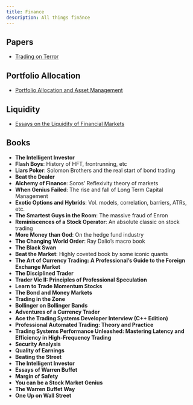 ```yaml
---
title: Finance
description: All things finánce
---
```


## Papers

- [Trading on Terror](https://papers.ssrn.com/sol3/papers.cfm?abstract_id=4652027)

## Portfolio Allocation

- [Portfolio Allocation and Asset Management](https://papers.ssrn.com/sol3/papers.cfm?abstract_id=4698165)

## Liquidity

- [Essays on the Liquidity of Financial Markets](https://www.cmu.edu/tepper/programs/phd/program/assets/dissertations/2021-financial-economics-pfeiffer-dissertation.pdf)

## Books

- **The Intelligent Investor**
- **Flash Boys**: History of HFT, frontrunning, etc
- **Liars Poker**: Solomon Brothers and the real start of bond trading
- **Beat the Dealer**
- **Alchemy of Finance**: Soros' Reflexivity theory of markets
- **When Genius Failed**: The rise and fall of Long Term Capital Management
- **Exotic Options and Hybrids**: Vol. models, correlation, barriers, ATRs, etc.
- **The Smartest Guys in the Room**: The massive fraud of Enron
- **Reminiscences of a Stock Operator**: An absolute classic on stock trading
- **More Money than God**: On the hedge fund industry
- **The Changing World Order**: Ray Dalio's macro book
- **The Black Swan**
- **Beat the Market**: Highly coveted book by some iconic quants
- **The Art of Currency Trading: A Professional's Guide to the Foreign Exchange Market**
- **The Disciplined Trader**
- **Trader Vic II: Principles of Professional Speculation**
- **Learn to Trade Momentum Stocks**
- **The Bond and Money Markets**
- **Trading in the Zone**
- **Bollinger on Bollinger Bands**
- **Adventures of a Currency Trader**
- **Ace the Trading Systems Developer Interview (C++ Edition)**
- **Professional Automated Trading: Theory and Practice**
- **Trading Systems Performance Unleashed: Mastering Latency and Efficiency in High-Frequency Trading**
- **Security Analysis**
- **Quality of Earnings**
- **Beating the Street**
- **The Intelligent Investor**
- **Essays of Warren Buffet**
- **Margin of Safety**
- **You can be a Stock Market Genius**
- **The Warren Buffet Way**
- **One Up on Wall Street**